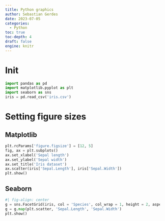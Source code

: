 ```yaml
---
title: Python graphics
author: Sebastian Gerdes
date: 2023-07-05
categories:
  - Python
toc: true
toc-depth: 4
draft: false
engine: knitr
---
```

# Init
```python
import pandas as pd
import matplotlib.pyplot as plt
import seaborn as sns
iris = pd.read_csv('iris.csv')
```


# Setting figure sizes
## Matplotlib
```python
plt.rcParams['figure.figsize'] = [12, 5]
fig, ax = plt.subplots()
ax.set_xlabel('Sepal length')
ax.set_ylabel('Sepal width')
ax.set_title('Iris dataset')
ax.scatter(iris['Sepal.Length'], iris['Sepal.Width'])
plt.show()
```

## Seaborn
```python
#| fig-align: center
g = sns.FacetGrid(iris, col = 'Species', col_wrap = 1, height = 2, aspect = 2)
g = g.map(plt.scatter, 'Sepal.Length', 'Sepal.Width')
plt.show()
```

